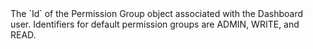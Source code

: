  

  
<ParamField body="PermissionGroupId" type="string" required>     
The `Id` of the Permission Group object associated with the Dashboard user. Identifiers for default permission groups are ADMIN, WRITE, and READ.   

<Expandable title="properties">  

</Expandable> 
</ParamField>